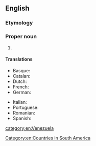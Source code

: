 ==English==
{{wikipedia}}

===Etymology===
{{calque|en|es|República Bolivariana de Venezuela}}

===Proper noun===
{{en-proper noun|head=[[Bolivarian]] [[republic|Republic]] of [[Venezuela]]}}

# {{senseid|en|Q717}}{{n-g|The official name of [[Venezuela]].}}

====Translations====
{{trans-top|id=Q717|official name of Venezuela}}
* Basque: {{t|eu|Venezuelako Bolibartar Errepublika}}
* Catalan: {{t|ca|República Bolivariana de Veneçuela|f}}
* Dutch: {{t|nl|Bolivariaanse Republiek Venezuela|f}}
* French: {{t+|fr|République bolivarienne du Venezuela|f}}
* German: {{t+|de|Bolivarische Republik Venezuela|f}}
{{trans-mid}}
* Italian: {{t|it|Repubblica Bolivariana del Venezuela|f}}
* Portuguese: {{t|pt|República Bolivariana da Venezuela|f}}
* Romanian: {{t|ro|Republica Bolivariană a Venezuelei|f}}
* Spanish: {{t|es|República Bolivariana de Venezuela|f}}
{{trans-bottom}}

[[category:en:Venezuela]]

[[Category:en:Countries in South America]]